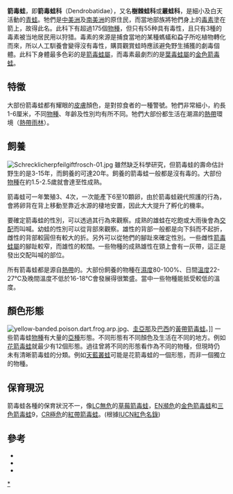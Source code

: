 {{Automatic taxobox
| name = 箭毒蛙
| image = Dendrobates pumilio.jpg
| image_width = 250px
| image_caption = [[草莓箭毒蛙|草莓箭毒蛙]]（''Dendrobates pumilio''）
| taxon = Dendrobatidae
| authority = [[愛德華·德林克·科普|Cope]], 1865
| subdivision_ranks = [[屬|屬]]
| subdivision = 
* ''Ameerega''
* [[彩胸毒蛙屬|彩胸毒蛙屬]] ''Colostethus''
* [[地箭毒蛙屬|地箭毒蛙屬]] ''Epipedobates''
* [[火箭毒蛙属|火箭毒蛙属]] ''Silverstoneia''
* ''Hyloxalus''
* ''Adelphobates''
* [[箭毒蛙屬|箭毒蛙屬]] ''Dendrobates''
* [[侏毒蛙屬|侏毒蛙屬]] ''Minyobates''
* ''Oophaga''
* [[葉毒蛙屬|葉毒蛙屬]] ''Phyllobates''
* ''Ranitomeya''
* [[香毒蛙属|香毒蛙属]] ''Aromobates''
| range_map = Dendrobatidae range.PNG
| range_map_width = 250px
}}

'''箭毒蛙'''，即'''箭毒蛙科'''（Dendrobatidae），又名'''樹棘蛙科'''或'''叢蛙科'''，是細小及白天活動的[[青蛙|青蛙]]。牠們是[[中美洲|中美洲]]及[[南美洲|南美洲]]的原住民，而當地部族將牠們身上的[[毒素|毒素]]塗在箭上，故得此名。此科下有超過175個[[物種|物種]]，但只有55种具有毒性，且只有3種的毒素被当地居民用以狩猎。毒素的來源是捕食當地的某種螞蟻和蝨子所吃植物轉化而來，所以人工馴養會變得沒有毒性，購買觀賞蛙時應該避免野生捕獲的劇毒個體。此科下身體最多色彩的是[[箭毒蛙屬|箭毒蛙屬]]，而毒素最劇烈的是[[葉毒蛙屬|葉毒蛙屬]]的[[金色箭毒蛙|金色箭毒蛙]]。

== 特徵 ==
大部份箭毒蛙都有耀眼的[[皮膚|皮膚]]顏色，是對掠食者的一種警號。牠們非常細小，約長1-6厘米，不同[[物種|物種]]、年齡及性別均有所不同。牠們大部份都生活在潮濕的[[熱帶|熱帶]]環境（[[熱帶雨林|熱帶雨林]]）。

== 飼養 ==
[[File:Schrecklicherpfeilgiftfrosch-01.jpg|thumb]]
雖然缺乏科學研究，但箭毒蛙的壽命估計野生的是3-15年，而飼養的可達20年。飼養的箭毒蛙一般都是沒有毒的。大部份[[物種|物種]]在約1.5-2.5歲就會達至性成熟。

箭毒蛙可一年繁殖3、4次，一次能產下6至10顆卵，由於箭毒蛙親代照護的行為，會將卵背在背上移動至靠近水源的棲地安置，因此大大提升了孵化的機率。

要確定箭毒蛙的性別，可以透過其行為來觀察。成熟的雄蛙在吃飽或大雨後會為[[交配|交配]]而叫喊。幼蛙的性別可以從背部來觀察。雄性的背部一般都是向下斜而不起折，雌性的背部較圓但有較大的折。另外可以從牠們的腳趾來確定性別。一些雌性[[箭毒蛙屬|箭毒蛙屬]]的腳趾較窄，而雄性的較闊。一些物種的成熟雄性在頸上會有一灰帶，這正是發出交配叫喊的部位。

所有箭毒蛙都是源自[[熱帶|熱帶]]的。大部份飼養的物種在[[濕度|濕度]]80-100%、日間[[溫度|溫度]]22-27℃及晚間溫度不低於16-18℃會發展得很繁盛。當中一些物種能抵受較低的溫度。

== 顏色形態 ==
[[File:yellow-banded.poison.dart.frog.arp.jpg|thumb]]、[[圭亞那|圭亞那]]及[[巴西|巴西]]的[[黃帶箭毒蛙|黃帶箭毒蛙]]。]]
一些箭毒蛙[[物種|物種]]有大量的[[亞種|亞種]]形態。不同形態有不同顏色及生活在不同的地方。例如[[花箭毒蛙|花箭毒蛙]]就最少有12個形態。過往曾將不同的形態看作為不同的物種，但現時仍未有清晰箭毒蛙的分類。例如[[天藍叢蛙|天藍叢蛙]]可能是花箭毒蛙的一個形態，而非一個獨立的物種。

== 保育現況 ==
箭毒蛙各種的保育狀況不一，像[[LC|LC]][[無危|無危]]的[[草莓箭毒蛙|草莓箭毒蛙]]，[[EN|EN]][[瀕危|瀕危]]的[[金色箭毒蛙|金色箭毒蛙]]和[[三色箭毒蛙|三色箭毒蛙]]9，[[CR|CR]][[極危|極危]]的[[紅帶箭毒蛙|紅帶箭毒蛙]]。(根據[[IUCN紅色名錄|IUCN紅色名錄]])

== 參考 ==
{{reflist}}
* {{Cite web|title=Weird Animals - Strange But True Facts|url=http://www.thatsweird.net/facts6.shtml|accessdate=2008-01-23|archive-url=https://web.archive.org/web/20080202043405/http://www.thatsweird.net/facts6.shtml|archive-date=2008-02-02|dead-url=yes}}
* {{Cite web|author=Darrel Frost and The American Museum of Natural History|title=Amphibian Species of the World - Dendrobates, Cope, 1865|url=http://research.amnh.org/herpetology/amphibia/references.php?id=8308|accessdate=2006-11-09|deadurl=yes|archiveurl=https://web.archive.org/web/20061206155852/http://research.amnh.org/herpetology/amphibia/references.php?id=8308|archivedate=2006-12-06}}
* {{Cite journal en|author=Grant, Taran; Frost, Darrel R.; Caldwell, Janalee P.; Gagliardo, Ron; Haddad, Celio F.B.; Kok, Philippe J.R.; Means, D. Bruce; Noonan, Brice P.; Schargel, Walter E. & Wheeler, Ward|year=2006|title=Phylogenetic systematics of dart-poison frogs and their relatives (Amphibia, Athesphatanura, Dendrobatidae)|journal=Bulletin of the American Museum of Natural History|volume=299|pages=1-262|url=http://digitallibrary.amnh.org/dspace/bitstream/2246/5803/1/B299.pdf|access-date=2008-01-23|archive-date=2009-02-26|archive-url=https://web.archive.org/web/20090226033244/http://digitallibrary.amnh.org/dspace/bitstream/2246/5803/1/B299.pdf|dead-url=no}}
{{Commons category|Dendrobatidae}}
{{Wikispecies|Dendrobatidae}}
{{無尾目}}
{{Taxonbar|from=Q53750}}

[[Category:箭毒蛙|*]]